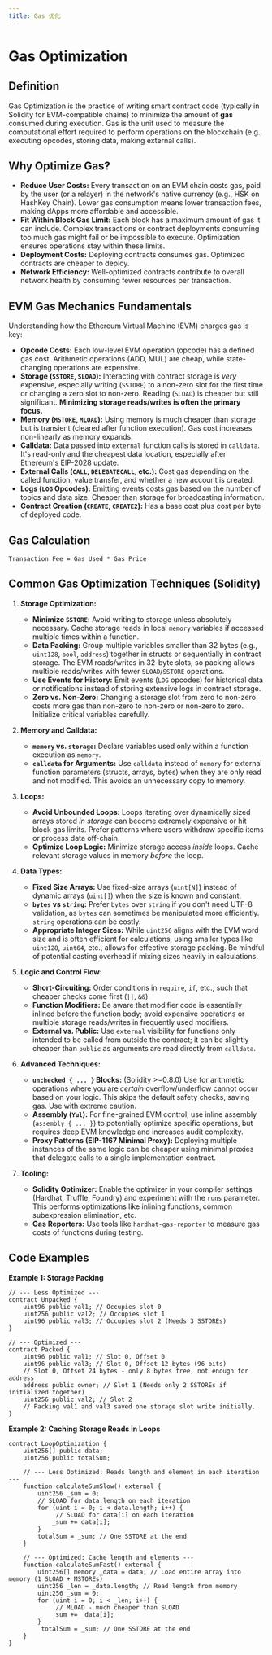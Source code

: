 ```yaml
---
title: Gas 优化
---
```


# Gas Optimization

## Definition

Gas Optimization is the practice of writing smart contract code (typically in Solidity for EVM-compatible chains) to minimize the amount of **gas** consumed during execution. Gas is the unit used to measure the computational effort required to perform operations on the blockchain (e.g., executing opcodes, storing data, making external calls).

## Why Optimize Gas?

*   **Reduce User Costs:** Every transaction on an EVM chain costs gas, paid by the user (or a relayer) in the network's native currency (e.g., HSK on HashKey Chain). Lower gas consumption means lower transaction fees, making dApps more affordable and accessible.
*   **Fit Within Block Gas Limit:** Each block has a maximum amount of gas it can include. Complex transactions or contract deployments consuming too much gas might fail or be impossible to execute. Optimization ensures operations stay within these limits.
*   **Deployment Costs:** Deploying contracts consumes gas. Optimized contracts are cheaper to deploy.
*   **Network Efficiency:** Well-optimized contracts contribute to overall network health by consuming fewer resources per transaction.

## EVM Gas Mechanics Fundamentals

Understanding how the Ethereum Virtual Machine (EVM) charges gas is key:

*   **Opcode Costs:** Each low-level EVM operation (opcode) has a defined gas cost. Arithmetic operations (ADD, MUL) are cheap, while state-changing operations are expensive.
*   **Storage (`SSTORE`, `SLOAD`):** Interacting with contract storage is *very* expensive, especially writing (`SSTORE`) to a non-zero slot for the first time or changing a zero slot to non-zero. Reading (`SLOAD`) is cheaper but still significant. **Minimizing storage reads/writes is often the primary focus.**
*   **Memory (`MSTORE`, `MLOAD`):** Using memory is much cheaper than storage but is transient (cleared after function execution). Gas cost increases non-linearly as memory expands.
*   **Calldata:** Data passed into `external` function calls is stored in `calldata`. It's read-only and the cheapest data location, especially after Ethereum's EIP-2028 update.
*   **External Calls (`CALL`, `DELEGATECALL`, etc.):** Cost gas depending on the called function, value transfer, and whether a new account is created.
*   **Logs (`LOG` Opcodes):** Emitting events costs gas based on the number of topics and data size. Cheaper than storage for broadcasting information.
*   **Contract Creation (`CREATE`, `CREATE2`):** Has a base cost plus cost per byte of deployed code.

## Gas Calculation

`Transaction Fee = Gas Used * Gas Price`


## Common Gas Optimization Techniques (Solidity)

1.  **Storage Optimization:**
    *   **Minimize `SSTORE`:** Avoid writing to storage unless absolutely necessary. Cache storage reads in local `memory` variables if accessed multiple times within a function.
    *   **Data Packing:** Group multiple variables smaller than 32 bytes (e.g., `uint128`, `bool`, `address`) together in structs or sequentially in contract storage. The EVM reads/writes in 32-byte slots, so packing allows multiple reads/writes with fewer `SLOAD`/`SSTORE` operations.
    *   **Use Events for History:** Emit events (`LOG` opcodes) for historical data or notifications instead of storing extensive logs in contract storage.
    *   **Zero vs. Non-Zero:** Changing a storage slot from zero to non-zero costs more gas than non-zero to non-zero or non-zero to zero. Initialize critical variables carefully.

2.  **Memory and Calldata:**
    *   **`memory` vs. `storage`:** Declare variables used only within a function execution as `memory`.
    *   **`calldata` for Arguments:** Use `calldata` instead of `memory` for external function parameters (structs, arrays, bytes) when they are only read and not modified. This avoids an unnecessary copy to memory.

3.  **Loops:**
    *   **Avoid Unbounded Loops:** Loops iterating over dynamically sized arrays stored *in storage* can become extremely expensive or hit block gas limits. Prefer patterns where users withdraw specific items or process data off-chain.
    *   **Optimize Loop Logic:** Minimize storage access *inside* loops. Cache relevant storage values in memory *before* the loop.

4.  **Data Types:**
    *   **Fixed Size Arrays:** Use fixed-size arrays (`uint[N]`) instead of dynamic arrays (`uint[]`) when the size is known and constant.
    *   **`bytes` vs `string`:** Prefer `bytes` over `string` if you don't need UTF-8 validation, as `bytes` can sometimes be manipulated more efficiently. `string` operations can be costly.
    *   **Appropriate Integer Sizes:** While `uint256` aligns with the EVM word size and is often efficient for calculations, using smaller types like `uint128`, `uint64`, etc., allows for effective storage packing. Be mindful of potential casting overhead if mixing sizes heavily in calculations.

5.  **Logic and Control Flow:**
    *   **Short-Circuiting:** Order conditions in `require`, `if`, etc., such that cheaper checks come first (`||`, `&&`).
    *   **Function Modifiers:** Be aware that modifier code is essentially inlined before the function body; avoid expensive operations or multiple storage reads/writes in frequently used modifiers.
    *   **External vs. Public:** Use `external` visibility for functions only intended to be called from outside the contract; it can be slightly cheaper than `public` as arguments are read directly from `calldata`.

6.  **Advanced Techniques:**
    *   **`unchecked { ... }` Blocks:** (Solidity >=0.8.0) Use for arithmetic operations where you are *certain* overflow/underflow cannot occur based on your logic. This skips the default safety checks, saving gas. Use with extreme caution.
    *   **Assembly (`Yul`):** For fine-grained EVM control, use inline assembly (`assembly { ... }`) to potentially optimize specific operations, but requires deep EVM knowledge and increases audit complexity.
    *   **Proxy Patterns (EIP-1167 Minimal Proxy):** Deploying multiple instances of the same logic can be cheaper using minimal proxies that delegate calls to a single implementation contract.

7.  **Tooling:**
    *   **Solidity Optimizer:** Enable the optimizer in your compiler settings (Hardhat, Truffle, Foundry) and experiment with the `runs` parameter. This performs optimizations like inlining functions, common subexpression elimination, etc.
    *   **Gas Reporters:** Use tools like `hardhat-gas-reporter` to measure gas costs of functions during testing.

## Code Examples

**Example 1: Storage Packing**

```solidity
// --- Less Optimized ---
contract Unpacked {
    uint96 public val1; // Occupies slot 0
    uint256 public val2; // Occupies slot 1
    uint96 public val3; // Occupies slot 2 (Needs 3 SSTOREs)
}

// --- Optimized ---
contract Packed {
    uint96 public val1; // Slot 0, Offset 0
    uint96 public val3; // Slot 0, Offset 12 bytes (96 bits)
    // Slot 0, Offset 24 bytes - only 8 bytes free, not enough for address
    address public owner; // Slot 1 (Needs only 2 SSTOREs if initialized together)
    uint256 public val2; // Slot 2
    // Packing val1 and val3 saved one storage slot write initially.
}
```

**Example 2: Caching Storage Reads in Loops**

```solidity
contract LoopOptimization {
    uint256[] public data;
    uint256 public totalSum;

    // --- Less Optimized: Reads length and element in each iteration ---
    function calculateSumSlow() external {
        uint256 _sum = 0;
        // SLOAD for data.length on each iteration
        for (uint i = 0; i < data.length; i++) {
             // SLOAD for data[i] on each iteration
            _sum += data[i];
        }
        totalSum = _sum; // One SSTORE at the end
    }

    // --- Optimized: Cache length and elements ---
    function calculateSumFast() external {
        uint256[] memory _data = data; // Load entire array into memory (1 SLOAD + MSTOREs)
        uint256 _len = _data.length; // Read length from memory
        uint256 _sum = 0;
        for (uint i = 0; i < _len; i++) {
             // MLOAD - much cheaper than SLOAD
            _sum += _data[i];
        }
         totalSum = _sum; // One SSTORE at the end
    }
}
``` 